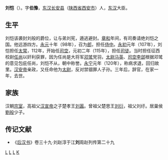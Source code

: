 {{Otheruses|other=名为刘恺的其他人物|刘恺}}

'''刘恺'''（{{bd|1世紀||124年||catIdx=L}}）。字'''伯豫'''，[[东汉|东汉]][[长安县|长安县]]（[[陕西省|陕西省]][[西安市|西安市]]）人，[[东汉|东汉]]大臣。

== 生平 ==
刘恺该袭封刘般的爵位，让与弟刘宪，遁逃避封。[[章和_(汉)|章和]]年间，有司奏请绝刘恺之国。他远游四方。[[永元_(东汉)|永元]]十年（98年），召为[[郎|郎]]，担任[[侍中|侍中]]。[[永初_(汉)|永初]]元年（107年），刘恺担任[[太常|太常]]，112年，开始任[[司空|司空]]，元初二年（115年），担任[[司徒|司徒]]。当时担任征西校尉[[任尚|任尚]]以奸利获罪，因为任尚是大将军[[邓骘|邓骘]]党羽，[[太尉|太尉]][[马英|马英]]、[[司空|司空]][[李郃|李郃]]根据邓骘的意见包庇任尚，刘恺不从，朝中称誉。[[永宁_(汉安帝)|永宁]]元年（120年），称病求退，回归故里。[[汉安帝|汉安帝]]亲政，又任命他为[[太尉|太尉]]，反对禁锢罪人子孙。三年后，辞官，在家一年，去世。

== 家族 ==
汉朝[[宗室|宗室]]，高祖父[[汉宣帝|汉宣帝]]之子楚孝王[[刘嚣|刘嚣]]。曾祖父楚思王[[劉衍_(楚王)|刘衍]]，祖父刘纡。居巢侯[[劉般|劉般]]少子。

==传记文献==
{{reflist}}
*《[[后汉书|后汉书]]》卷三十九·刘赵淳于江'''刘'''周赵列传第二十九

{{东汉大司空司空}}
{{东汉大司徒司徒}}
{{东汉大司马太尉}}

{{Authority control}}

{{DEFAULTSORT:}}
[[Category:東汉司徒|L]]
[[Category:東汉太尉|L]]
[[Category:汉朝宗室|L]]
[[Category:刘姓|K]]